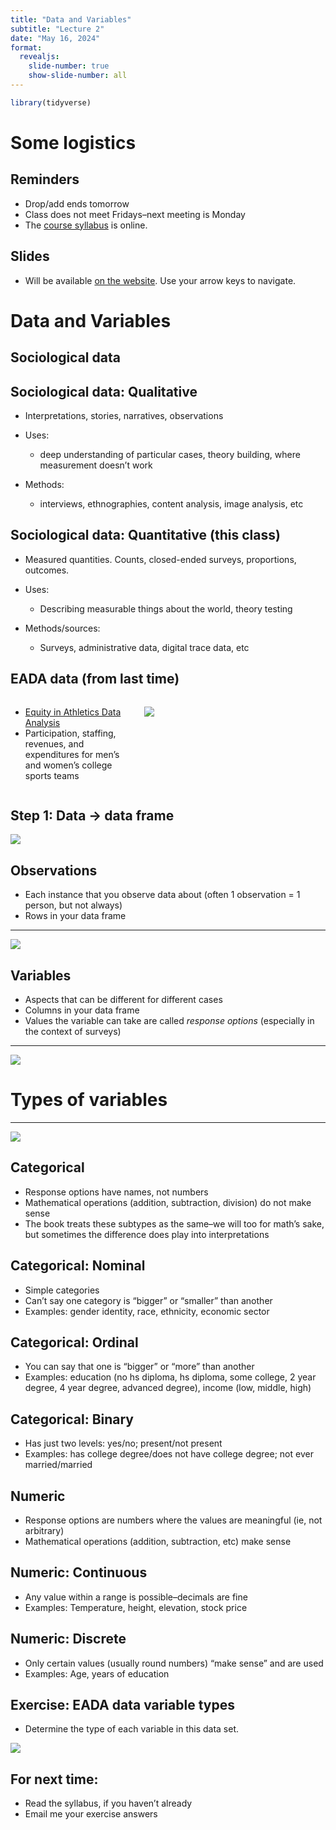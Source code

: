 ```yaml
---
title: "Data and Variables"
subtitle: "Lecture 2"
date: "May 16, 2024"
format: 
  revealjs:
    slide-number: true
    show-slide-number: all
---
```


```r
library(tidyverse)
```

# Some logistics

## Reminders

-   Drop/add ends tomorrow
-   Class does not meet Fridays--next meeting is Monday
-   The [course syllabus](https://schenewerk.github.io/soc333-sum24/course-syllabus.html) is online. 

## Slides

-   Will be available [on the website](https://schenewerk.github.io/soc333-sum24). Use your arrow keys to navigate.

# Data and Variables

## Sociological data

## Sociological data: Qualitative

::: incremental
-   Interpretations, stories, narratives, observations

-   Uses:

    -   deep understanding of particular cases, theory building, where measurement doesn't work

-   Methods:

    -   interviews, ethnographies, content analysis, image analysis, etc
:::

## Sociological data: Quantitative (this class)

::: incremental
-   Measured quantities. Counts, closed-ended surveys, proportions, outcomes.

-   Uses:

    -   Describing measurable things about the world, theory testing

-   Methods/sources:

    -   Surveys, administrative data, digital trace data, etc
:::

## EADA data (from last time) {.smaller}

::: columns
::: {.column width="40%"}
-   [Equity in Athletics Data Analysis](https://ope.ed.gov/athletics/#/)
-   Participation, staffing, revenues, and expenditures for men's and women's college sports teams
:::

::: {.column width="60%"}
![](images/01/datapdf.png)
:::
:::

## Step 1: Data -\> data frame

![](images/02/eada_df.png)

## Observations

-   Each instance that you observe data about (often 1 observation = 1 person, but not always)
-   Rows in your data frame

------------------------------------------------------------------------

![](images/02/eada_obs.png)

## Variables

-   Aspects that can be different for different cases
-   Columns in your data frame
-   Values the variable can take are called *response options* (especially in the context of surveys)

------------------------------------------------------------------------

![](images/02/eada_vars.png)

# Types of variables

------------------------------------------------------------------------

![](images/02/variableschart.png)

## Categorical

-   Response options have names, not numbers
-   Mathematical operations (addition, subtraction, division) do not make sense
-   The book treats these subtypes as the same--we will too for math's sake, but sometimes the difference does play into interpretations

## Categorical: Nominal

-   Simple categories
-   Can't say one category is "bigger" or "smaller" than another
-   Examples: gender identity, race, ethnicity, economic sector

## Categorical: Ordinal

-   You can say that one is "bigger" or "more" than another
-   Examples: education (no hs diploma, hs diploma, some college, 2 year degree, 4 year degree, advanced degree), income (low, middle, high)

## Categorical: Binary

-   Has just two levels: yes/no; present/not present
-   Examples: has college degree/does not have college degree; not ever married/married

## Numeric

-   Response options are numbers where the values are meaningful (ie, not arbitrary)
-   Mathematical operations (addition, subtraction, etc) make sense

## Numeric: Continuous

-   Any value within a range is possible--decimals are fine
-   Examples: Temperature, height, elevation, stock price

## Numeric: Discrete

-   Only certain values (usually round numbers) "make sense" and are used
-   Examples: Age, years of education

## Exercise: EADA data variable types {.smaller}

-   Determine the type of each variable in this data set.

![](images/02/eada_df.png)

## For next time:

-   Read the syllabus, if you haven't already
-   Email me your exercise answers

